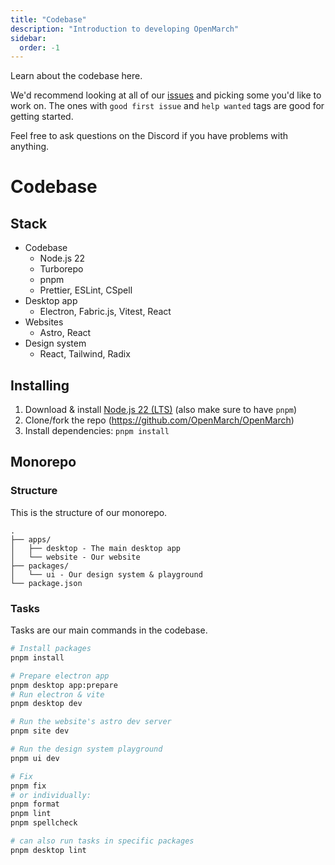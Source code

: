 ```yaml
---
title: "Codebase"
description: "Introduction to developing OpenMarch"
sidebar:
  order: -1
---
```



Learn about the codebase here.

We'd recommend looking at all of our [issues](https://github.com/OpenMarch/OpenMarch/issues) and picking some you'd like to work on. The ones with `good first issue` and `help wanted` tags are good for getting started.

Feel free to ask questions on the Discord if you have problems with anything.

<LinkCard
  title="Discord"
  href="https://discord.com/invite/eTsQ98uZzq"
  description="Go to #developers for support!"
/>

# Codebase

## Stack

- Codebase
  - Node.js 22
  - Turborepo
  - pnpm
  - Prettier, ESLint, CSpell
- Desktop app
  - Electron, Fabric.js, Vitest, React
- Websites
  - Astro, React
- Design system
  - React, Tailwind, Radix

## Installing

<Steps>

1. Download & install [Node.js 22 (LTS)](https://nodejs.org/en) (also make sure to have `pnpm`)
2. Clone/fork the repo (https://github.com/OpenMarch/OpenMarch)
3. Install dependencies: `pnpm install`

</Steps>

## Monorepo

### Structure

This is the structure of our monorepo.

```
.
├── apps/
│   ├── desktop - The main desktop app
│   └── website - Our website
├── packages/
│   └── ui - Our design system & playground
└── package.json
```

### Tasks

Tasks are our main commands in the codebase.

```bash
# Install packages
pnpm install

# Prepare electron app
pnpm desktop app:prepare
# Run electron & vite
pnpm desktop dev

# Run the website's astro dev server
pnpm site dev

# Run the design system playground
pnpm ui dev

# Fix
pnpm fix
# or individually:
pnpm format
pnpm lint
pnpm spellcheck

# can also run tasks in specific packages
pnpm desktop lint
```
